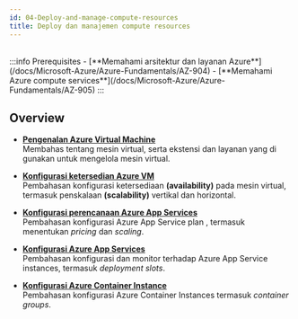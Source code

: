 ```yaml
---
id: 04-Deploy-and-manage-compute-resources
title: Deploy dan manajemen compute resources
---
```


<br/>
:::info Prerequisites
- [**Memahami arsitektur dan layanan Azure**](/docs/Microsoft-Azure/Azure-Fundamentals/AZ-904)
- [**Memahami Azure compute services**](/docs/Microsoft-Azure/Azure-Fundamentals/AZ-905)
:::

## Overview

* [**Pengenalan Azure Virtual Machine**](/docs/Microsoft-Azure/Microsoft-Azure-Administrator/Deploy-and-manage-compute-resources/AZ-1059)<br />
Membahas tentang mesin virtual, serta ekstensi dan layanan yang di gunakan untuk mengelola mesin virtual.

* [**Konfigurasi ketersedian Azure VM**](/docs/Microsoft-Azure/Microsoft-Azure-Administrator/Deploy-and-manage-compute-resources/AZ-1060)<br />
Pembahasan konfigurasi ketersediaan **(availability)** pada mesin virtual, termasuk penskalaan **(scalability)** vertikal dan horizontal.

* [**Konfigurasi perencanaan Azure App Services**](/docs/Microsoft-Azure/Microsoft-Azure-Administrator/Deploy-and-manage-compute-resources/AZ-1061)<br />
Pembahasan konfigurasi Azure App Service plan , termasuk menentukan *pricing* dan *scaling*.

* [**Konfigurasi Azure App Services**](/docs/Microsoft-Azure/Microsoft-Azure-Administrator/Deploy-and-manage-compute-resources/AZ-1062)<br />
Pembahasan konfigurasi dan monitor terhadap Azure App Service instances, termasuk *deployment slots*.

* [**Konfigurasi Azure Container Instance**](/docs/Microsoft-Azure/Microsoft-Azure-Administrator/Deploy-and-manage-compute-resources/AZ-1063)<br />
Pembahasan konfigurasi Azure Container Instances termasuk *container groups*.
